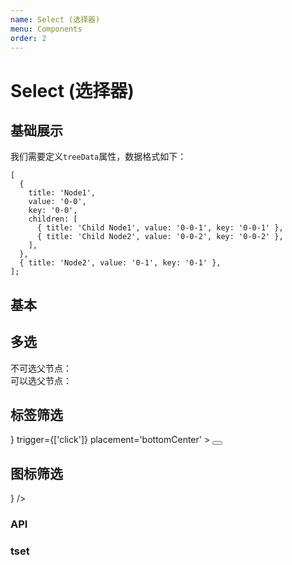 ```yaml
---
name: Select (选择器)
menu: Components
order: 2
---
```



# Select (选择器)

## 基础展示
我们需要定义`treeData`属性，数据格式如下：
```
[
  {
    title: 'Node1',
    value: '0-0',
    key: '0-0',
    children: [
      { title: 'Child Node1', value: '0-0-1', key: '0-0-1' },
      { title: 'Child Node2', value: '0-0-2', key: '0-0-2' },
    ],
  },
  { title: 'Node2', value: '0-1', key: '0-1' },
];

```

## 基本
<Playground>
    <Select.TreeSelect treeData={treeData} />
</Playground>

## 多选
<Playground>
    不可选父节点：<Select.TreeSelect treeData={treeData} treeCheckable={true}/><br/>
    可以选父节点：<Select.TreeSelect treeData={treeData} multiple={true}/>
</Playground>

## 标签筛选
<Playground>
     <Dropdown
       overlay={
          <Menu>
            <Menu.Item>
              <Select.TreeSelect treeData={treeData} treeCheckable={true} />
            </Menu.Item>
          </Menu>
       }
      trigger={['click']}
      placement='bottomCenter'
     >
        <Button><Icon type='filter' /></Button>
     </Dropdown>
</Playground>

## 图标筛选
<Playground>
   <Select.TreeSelect treeData={treeData} style={{width: 35}} suffixIcon={<Icon type='filter' />} />
</Playground>

### API



### tset
